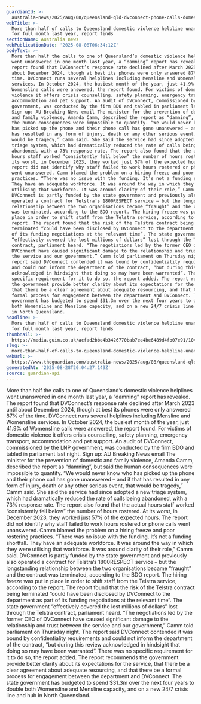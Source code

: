 ```yaml
---
guardianId: >-
  australia-news/2025/aug/08/queensland-qld-dvconnect-phone-calls-domestic-violence-helpline-ntwnfb
webTitle: >-
  More than half of calls to Queensland domestic violence helpline unanswered
  for full month last year, report finds
sectionName: Australia news
webPublicationDate: '2025-08-08T06:34:12Z'
bodyText: >-
  More than half the calls to one of Queensland’s domestic violence helplines
  went unanswered in one month last year, a “damning” report has revealed. The
  report found that DVConnect’s response rate declined after March 2023 until
  about December 2024, though at best its phones were only answered 87% of the
  time. DVConnect runs several helplines including Mensline and Womensline
  services. In October 2024, the busiest month of the year, just 41.9% of
  Womensline calls were answered, the report found. For victims of domestic
  violence it offers crisis counselling, safety planning, emergency transport,
  accommodation and pet support. An audit of DVConnect, commissioned by the LNP
  government, was conducted by the firm BDO and tabled in parliament last night.
  Sign up: AU Breaking News email The minister for the prevention of domestic
  and family violence, Amanda Camm, described the report as “damning”, but said
  the human consequences were impossible to quantify. “We would never know who
  has picked up the phone and their phone call has gone unanswered – and if that
  has resulted in any form of injury, death or any other serious event, that
  would be tragedy,” Camm said. She said the service had since adopted a new
  triage system, which had dramatically reduced the rate of calls being
  abandoned, with a 73% response rate. The report also found that the actual
  hours staff worked “consistently fell below” the number of hours rostered. At
  its worst, in December 2023, they worked just 57% of the expected hours. The
  report did not identify why staff failed to work hours rostered or phone calls
  went unanswered. Camm blamed the problem on a hiring freeze and poor rostering
  practices. “There was no issue with the funding. It’s not a funding shortfall.
  They have an adequate workforce. It was around the way in which they were
  utilising that workforce. It was around clarity of their role,” Camm said.
  DVConnect is partly funded by the state government and previously also
  operated a contract for Telstra’s 1800RESPECT service – but the longstanding
  relationship between the two organisations became “fraught” and the contract
  was terminated, according to the BDO report. The hiring freeze was put in
  place in order to shift staff from the Telstra service, according to the
  report. The report found that the risk of the Telstra contract being
  terminated “could have been disclosed by DVConnect to the department as part
  of its funding negotiations at the relevant time”. The state government
  “effectively covered the lost millions of dollars” lost through the Telstra
  contract, parliament heard. “The negotiations led by the former CEO of
  DVConnect have caused significant damage to the relationship and trust between
  the service and our government,” Camm told parliament on Thursday night. The
  report said DVConnect contended it was bound by confidentiality requirements
  and could not inform the department of the contract, “but during this review
  acknowledged in hindsight that doing so may have been warranted”. There was no
  specific requirement for it to do so, the report added. The report recommends
  the government provide better clarity about its expectations for the service,
  that there be a clear agreement about adequate resourcing, and that there be a
  formal process for engagement between the department and DVConnect. The state
  government has budgeted to spend $31.3m over the next four years to double
  both Womensline and Mensline capacity, and on a new 24/7 crisis line and hub
  in North Queensland.
headline: >-
  More than half of calls to Queensland domestic violence helpline unanswered
  for full month last year, report finds
thumbnail: >-
  https://media.guim.co.uk/acfad2bbe4b3426770bab7ee4be6489d4fb07e91/1040_0_5397_4320/500.jpg
slug: >-
  more-than-half-of-calls-to-queensland-domestic-violence-helpline-unanswered-for-full-month-last-year-report-finds
webUrl: >-
  https://www.theguardian.com/australia-news/2025/aug/08/queensland-qld-dvconnect-phone-calls-domestic-violence-helpline-ntwnfb
generatedAt: '2025-08-28T20:04:27.149Z'
source: guardian-api
---
```

More than half the calls to one of Queensland’s domestic violence helplines went unanswered in one month last year, a “damning” report has revealed. The report found that DVConnect’s response rate declined after March 2023 until about December 2024, though at best its phones were only answered 87% of the time. DVConnect runs several helplines including Mensline and Womensline services. In October 2024, the busiest month of the year, just 41.9% of Womensline calls were answered, the report found. For victims of domestic violence it offers crisis counselling, safety planning, emergency transport, accommodation and pet support. An audit of DVConnect, commissioned by the LNP government, was conducted by the firm BDO and tabled in parliament last night. Sign up: AU Breaking News email The minister for the prevention of domestic and family violence, Amanda Camm, described the report as “damning”, but said the human consequences were impossible to quantify. “We would never know who has picked up the phone and their phone call has gone unanswered – and if that has resulted in any form of injury, death or any other serious event, that would be tragedy,” Camm said. She said the service had since adopted a new triage system, which had dramatically reduced the rate of calls being abandoned, with a 73% response rate. The report also found that the actual hours staff worked “consistently fell below” the number of hours rostered. At its worst, in December 2023, they worked just 57% of the expected hours. The report did not identify why staff failed to work hours rostered or phone calls went unanswered. Camm blamed the problem on a hiring freeze and poor rostering practices. “There was no issue with the funding. It’s not a funding shortfall. They have an adequate workforce. It was around the way in which they were utilising that workforce. It was around clarity of their role,” Camm said. DVConnect is partly funded by the state government and previously also operated a contract for Telstra’s 1800RESPECT service – but the longstanding relationship between the two organisations became “fraught” and the contract was terminated, according to the BDO report. The hiring freeze was put in place in order to shift staff from the Telstra service, according to the report. The report found that the risk of the Telstra contract being terminated “could have been disclosed by DVConnect to the department as part of its funding negotiations at the relevant time”. The state government “effectively covered the lost millions of dollars” lost through the Telstra contract, parliament heard. “The negotiations led by the former CEO of DVConnect have caused significant damage to the relationship and trust between the service and our government,” Camm told parliament on Thursday night. The report said DVConnect contended it was bound by confidentiality requirements and could not inform the department of the contract, “but during this review acknowledged in hindsight that doing so may have been warranted”. There was no specific requirement for it to do so, the report added. The report recommends the government provide better clarity about its expectations for the service, that there be a clear agreement about adequate resourcing, and that there be a formal process for engagement between the department and DVConnect. The state government has budgeted to spend $31.3m over the next four years to double both Womensline and Mensline capacity, and on a new 24/7 crisis line and hub in North Queensland.
